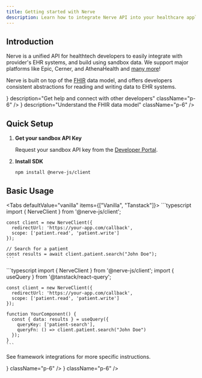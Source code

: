 ```yaml
---
title: Getting started with Nerve
description: Learn how to integrate Nerve API into your healthcare application
---
```



## Introduction

Nerve is a unified API for healthtech developers to easily integrate with provider's EHR systems, and build using sandbox data. We
support major platforms like Epic, Cerner, and AthenaHealth and [many more](/docs/integrations)!

Nerve is built on top of the [FHIR](https://hl7.org/fhir/) data model, and offers developers consistent abstractions
for reading and writing data to EHR systems.

<Cards>
  <Card
    title="Join our Discord"
    href="https://discord.gg/nerve"
    icon={<DiscordIcon className="w-8 h-8" />}
    description="Get help and connect with other developers"
    className="p-6"
  />
  <Card
    title="Learn about FHIR"
    href="/fhir/overview"
    icon={<FHIRIcon className="w-8 h-8" />}
    description="Understand the FHIR data model"
    className="p-6"
  />
</Cards>

## Quick Setup

1. **Get your sandbox API Key**

   Request your sandbox API key from the [Developer Portal](https://nerve.run/dashboard).

2. **Install SDK**

   ```package-install
   npm install @nerve-js/client
   ```

## Basic Usage

<Tabs defaultValue="vanilla" items={["Vanilla", "Tanstack"]}>
  <Tab value="vanilla" label="Vanilla">
    ```typescript
    import { NerveClient } from '@nerve-js/client';

    const client = new NerveClient({
      redirectUrl: 'https://your-app.com/callback',
      scope: ['patient.read', 'patient.write']
    });

    // Search for a patient
    const results = await client.patient.search("John Doe");
    ```
  </Tab>
  <Tab value="tanstack" label="Tanstack">
    ```typescript
    import { NerveClient } from '@nerve-js/client';
    import { useQuery } from '@tanstack/react-query';

    const client = new NerveClient({
      redirectUrl: 'https://your-app.com/callback',
      scope: ['patient.read', 'patient.write']
    });

    function YourComponent() {
      const { data: results } = useQuery({
        queryKey: ['patient-search'],
        queryFn: () => client.patient.search("John Doe")
      });
    }
    ```
  </Tab>
</Tabs>

See framework integrations for more specific instructions.

<Cards>
  <Card
    title="Next.js Quickstart"
    href="/quickstart-nextjs"
    icon={<CodeIcon className="w-6 h-6" />}
    className="p-6"
  />
  <Card
    title="Component Library"
    href="/components"
    icon={<PuzzleIcon className="w-6 h-6" />}
    className="p-6"
  />
</Cards>
